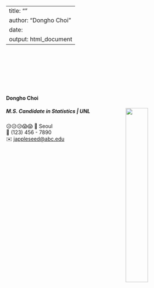 
---
title: ""
author: "Dongho Choi"
date: 
output: html_document
---

<link rel="stylesheet" href="styles.css" type="text/css">
<link rel="stylesheet" href="site_libs/academicons-1.9.1/css/academicons.min.css"/>


<br><br><br><br><br><br>

#### **Dongho Choi**
##### M.S. Candidate in Statistics | UNL <img src="images/college_logo.png" style="width:35%;" align="right">
😥😥😥😱😱
📍 Seoul <br>
📱 (123) 456 - 7890 <br>
✉️ [jappleseed@abc.edu](mailto:jappleseed@abc.edu) <br>